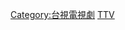 <onlyinclude> {{navbox
|liststyle = text-align:left
| name       = 台視電視劇集
| state      = {{{state|autocollapse}}}
| title      = [[File:Flag of Taiwan.svg|30px]][[臺灣電視公司]][[臺灣電視公司戲劇節目列表|電視劇集]]
| titlestyle = background:orange
|groupstyle = width:70%:105px;background:SandyBrown
| bodyclass  = hlist

|group1 =現在
|list1  =
*平日八點檔
*[[台視周五優質戲劇|周五優質戲劇]]
*[[台視周六優質戲劇|周六優質戲劇]]
*[[台視週日優質偶像劇|週日優質偶像劇]]

|group2 =過去
|list2  =
*[[台視影集]]
*歡樂家園
*電視劇場
*溫暖人間
*平日九點檔
*平日九點半檔
*平日十點檔

}}</onlyinclude>
<noinclude>
[[Category:台視電視劇]]
[[Category:台視電視劇模板|TTV]]
</noinclude>